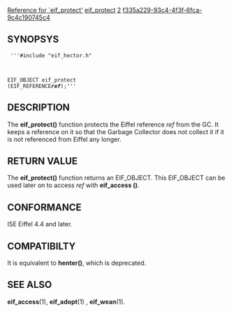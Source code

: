[[Property:title|Reference for `eif_protect']]
[[Property:link_title|eif_protect]]
[[Property:weight|2]]
[[Property:uuid|f335a229-93c4-4f3f-6fca-9c4c190745c4]]
==SYNOPSYS==
<code>
'''#include "eif_hector.h"

EIF_OBJECT eif_protect (EIF_REFERENCE''' ''ref''''');'''</code>

==DESCRIPTION==
The '''eif_protect()''' function protects the Eiffel reference ''ref'' from the GC. It keeps a reference on it so that the Garbage Collector does not collect it if it is not referenced from Eiffel any longer. 
==RETURN VALUE==
The '''eif_protect()''' function returns an EIF_OBJECT. This EIF_OBJECT can be used later on to access ''ref'' with '''eif_access ()'''. 
==CONFORMANCE==
ISE Eiffel 4.4 and later. 
==COMPATIBILTY==
It is equivalent to '''henter()''', which is deprecated. 
==SEE ALSO==
'''eif_access'''(1), '''eif_adopt'''(1) , '''eif_wean'''(1). 



